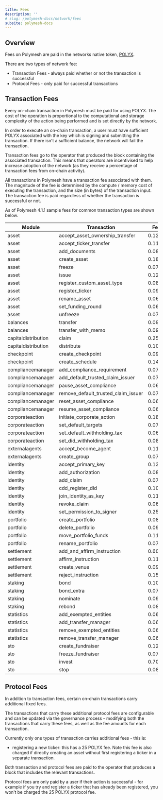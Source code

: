```yaml
---
title: Fees
description: ''
# slug: /polymesh-docs/network/fees
subsite: polymesh-docs
---
```


## Overview

Fees on Polymesh are paid in the networks native token, [POLYX](../polyx/).

There are two types of network fee:

- Transaction Fees - always paid whether or not the transaction is successful
- Protocol Fees - only paid for successful transactions

## Transaction Fees

Every on-chain transaction in Polymesh must be paid for using POLYX. The cost of the operation is proportional to the computational and storage complexity of the action being performed and is set directly by the network.

In order to execute an on-chain transaction, a user must have sufficient POLYX associated with the key which is signing and submitting the transaction. If there isn't a sufficient balance, the network will fail the transaction.

Transaction fees go to the operator that produced the block containing the associated transaction. This means that operators are incentivised to help increase adoption of the network (as they receive a percentage of transaction fees from on-chain activity).

All transactions in Polymesh have a transaction fee associated with them. The magnitude of the fee is determined by the compute / memory cost of executing the transaction, and the size (in bytes) of the transaction input. The transaction fee is paid regardless of whether the transaction is successful or not.

As of Polymesh 4.1.1 sample fees for common transaction types are shown below.

| Module              | Transaction                         | Fee    |
| ------------------- | ----------------------------------- | ------ |
| asset               | accept_asset_ownership_transfer     | 0.1205 |
| asset               | accept_ticker_transfer              | 0.1126 |
| asset               | add_documents                       | 0.0889 |
| asset               | create_asset                        | 0.1899 |
| asset               | freeze                              | 0.0705 |
| asset               | issue                               | 0.1294 |
| asset               | register_custom_asset_type          | 0.0809 |
| asset               | register_ticker                     | 0.0941 |
| asset               | rename_asset                        | 0.0696 |
| asset               | set_funding_round                   | 0.0661 |
| asset               | unfreeze                            | 0.0706 |
| balances            | transfer                            | 0.0943 |
| balances            | transfer_with_memo                  | 0.0978 |
| capitaldistribution | claim                               | 0.2562 |
| capitaldistribution | distribute                          | 0.1035 |
| checkpoint          | create_checkpoint                   | 0.0927 |
| checkpoint          | create_schedule                     | 0.1476 |
| compliancemanager   | add_compliance_requirement          | 0.0787 |
| compliancemanager   | add_default_trusted_claim_issuer    | 0.0774 |
| compliancemanager   | pause_asset_compliance              | 0.0686 |
| compliancemanager   | remove_default_trusted_claim_issuer | 0.0712 |
| compliancemanager   | reset_asset_compliance              | 0.0654 |
| compliancemanager   | resume_asset_compliance             | 0.0682 |
| corporateaction     | initiate_corporate_action           | 0.1816 |
| corporateaction     | set_default_targets                 | 0.0719 |
| corporateaction     | set_default_withholding_tax         | 0.0684 |
| corporateaction     | set_did_withholding_tax             | 0.0839 |
| externalagents      | accept_become_agent                 | 0.1107 |
| externalagents      | create_group                        | 0.0781 |
| identity            | accept_primary_key                  | 0.1332 |
| identity            | add_authorization                   | 0.0818 |
| identity            | add_claim                           | 0.0761 |
| identity            | cdd_register_did                    | 0.1003 |
| identity            | join_identity_as_key                | 0.1187 |
| identity            | revoke_claim                        | 0.0669 |
| identity            | set_permission_to_signer            | 0.2575 |
| portfolio           | create_portfolio                    | 0.0812 |
| portfolio           | delete_portfolio                    | 0.0938 |
| portfolio           | move_portfolio_funds                | 0.1110 |
| portfolio           | rename_portfolio                    | 0.0724 |
| settlement          | add_and_affirm_instruction          | 0.6079 |
| settlement          | affirm_instruction                  | 0.1115 |
| settlement          | create_venue                        | 0.0911 |
| settlement          | reject_instruction                  | 0.1559 |
| staking             | bond                                | 0.1017 |
| staking             | bond_extra                          | 0.0765 |
| staking             | nominate                            | 0.0978 |
| staking             | rebond                              | 0.0814 |
| statistics          | add_exempted_entities               | 0.0687 |
| statistics          | add_transfer_manager                | 0.0688 |
| statistics          | remove_exempted_entities            | 0.0699 |
| statistics          | remove_transfer_manager             | 0.0691 |
| sto                 | create_fundraiser                   | 0.1261 |
| sto                 | freeze_fundraiser                   | 0.0703 |
| sto                 | invest                              | 0.7040 |
| sto                 | stop                                | 0.0816 |

## Protocol Fees

In addition to transaction fees, certain on-chain transactions carry additional fixed fees.

The transactions that carry these additional protocol fees are configurable and can be updated via the governance process - modifying both the transactions that carry these fees, as well as the fee amounts for each transaction.

Currently only one types of transaction carries additional fees - this is:

- registering a new ticker: this has a 25 POLYX fee. Note this fee is also charged if directly creating an asset without first registering a ticker in a separate transaction.

Both transaction and protocol fees are paid to the operator that produces a block that includes the relevant transactions.

Protocol fees are only paid by a user if their action is successful - for example if you try and register a ticker that has already been registered, you won't be charged the 25 POLYX protocol fee.

